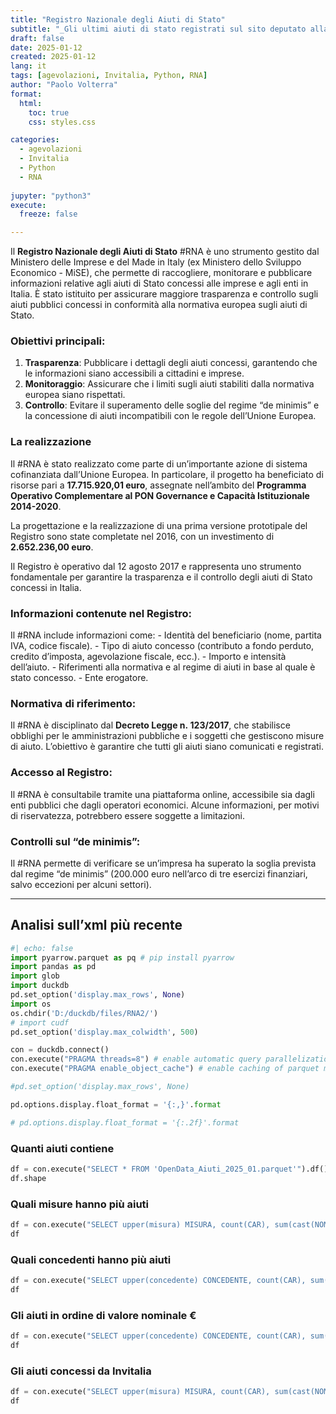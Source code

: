 ```yaml
---
title: "Registro Nazionale degli Aiuti di Stato"
subtitle: "_Gli ultimi aiuti di stato registrati sul sito deputato alla "
draft: false
date: 2025-01-12
created: 2025-01-12
lang: it
tags: [agevolazioni, Invitalia, Python, RNA]
author: "Paolo Volterra"
format:
  html:
    toc: true
    css: styles.css

categories:
  - agevolazioni
  - Invitalia
  - Python
  - RNA
  
jupyter: "python3"
execute:
  freeze: false

---
```


Il **Registro Nazionale degli Aiuti di Stato** #RNA è uno strumento gestito dal Ministero delle Imprese e del Made in Italy (ex Ministero dello Sviluppo Economico - MiSE), che permette di raccogliere, monitorare e pubblicare informazioni relative agli aiuti di Stato concessi alle imprese e agli enti in Italia. È stato istituito per assicurare maggiore trasparenza e controllo sugli aiuti pubblici concessi in conformità alla normativa europea sugli aiuti di Stato.

### Obiettivi principali:
1. **Trasparenza**: Pubblicare i dettagli degli aiuti concessi, garantendo che le informazioni siano accessibili a cittadini e imprese.
2. **Monitoraggio**: Assicurare che i limiti sugli aiuti stabiliti dalla normativa europea siano rispettati.
3. **Controllo**: Evitare il superamento delle soglie del regime "de minimis" e la concessione di aiuti incompatibili con le regole dell’Unione Europea.

### La realizzazione

Il #RNA è stato realizzato come parte di un'importante azione di sistema cofinanziata dall'Unione Europea. In particolare, il progetto ha beneficiato di risorse pari a **17.715.920,01 euro**, assegnate nell'ambito del **Programma Operativo Complementare al PON Governance e Capacità Istituzionale 2014-2020**. 

La progettazione e la realizzazione di una prima versione prototipale del Registro sono state completate nel 2016, con un investimento di **2.652.236,00 euro**. 

Il Registro è operativo dal 12 agosto 2017 e rappresenta uno strumento fondamentale per garantire la trasparenza e il controllo degli aiuti di Stato concessi in Italia. 


### Informazioni contenute nel Registro:
Il #RNA include informazioni come:
- Identità del beneficiario (nome, partita IVA, codice fiscale).
- Tipo di aiuto concesso (contributo a fondo perduto, credito d’imposta, agevolazione fiscale, ecc.).
- Importo e intensità dell’aiuto.
- Riferimenti alla normativa e al regime di aiuti in base al quale è stato concesso.
- Ente erogatore.


### Normativa di riferimento:
Il #RNA è disciplinato dal **Decreto Legge n. 123/2017**, che stabilisce obblighi per le amministrazioni pubbliche e i soggetti che gestiscono misure di aiuto. L'obiettivo è garantire che tutti gli aiuti siano comunicati e registrati.

### Accesso al Registro:
Il #RNA è consultabile tramite una piattaforma online, accessibile sia dagli enti pubblici che dagli operatori economici. Alcune informazioni, per motivi di riservatezza, potrebbero essere soggette a limitazioni.

### Controlli sul "de minimis":
Il #RNA permette di verificare se un’impresa ha superato la soglia prevista dal regime "de minimis" (200.000 euro nell’arco di tre esercizi finanziari, salvo eccezioni per alcuni settori).

---

## Analisi sull'xml più recente

```python
#| echo: false
import pyarrow.parquet as pq # pip install pyarrow
import pandas as pd
import glob
import duckdb
pd.set_option('display.max_rows', None)
import os
os.chdir('D:/duckdb/files/RNA2/')
# import cudf
pd.set_option('display.max_colwidth', 500)

con = duckdb.connect()
con.execute("PRAGMA threads=8") # enable automatic query parallelization
con.execute("PRAGMA enable_object_cache") # enable caching of parquet metadata

#pd.set_option('display.max_rows', None)

pd.options.display.float_format = '{:,}'.format

# pd.options.display.float_format = '{:.2f}'.format
```

### Quanti aiuti contiene

```python
df = con.execute("SELECT * FROM 'OpenData_Aiuti_2025_01.parquet'").df()
df.shape
```

### Quali misure hanno più aiuti

```python
df = con.execute("SELECT upper(misura) MISURA, count(CAR), sum(cast(NOMINALE as integer)), sum(cast(AIUTO as integer)) FROM 'OpenData_Aiuti_2025_01.parquet' group by 1 order by 2 desc limit 10").df()
df
```

### Quali concedenti hanno più aiuti

```python
df = con.execute("SELECT upper(concedente) CONCEDENTE, count(CAR), sum(cast(NOMINALE as integer)), sum(cast(AIUTO as integer)) FROM 'OpenData_Aiuti_2025_01.parquet' group by 1 order by 2 desc limit 10").df()
df
```

### Gli aiuti in ordine di valore nominale €

```python
df = con.execute("SELECT upper(concedente) CONCEDENTE, count(CAR), sum(cast(NOMINALE as integer)), sum(cast(AIUTO as integer)) FROM 'OpenData_Aiuti_2025_01.parquet' group by 1 order by 3 desc limit 10").df()
df
```

### Gli aiuti concessi da Invitalia

```python
df = con.execute("SELECT upper(misura) MISURA, count(CAR), sum(cast(NOMINALE as integer)), sum(cast(AIUTO as integer)) FROM 'OpenData_Aiuti_2025_01.parquet' where concedente like '%INVI%' group by 1 order by 3 desc limit 10").df()
df
```

